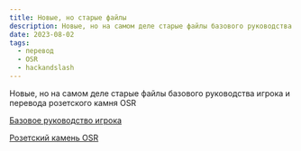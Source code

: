 ```yaml
---
title: Новые, но старые файлы
description: Новые, но на самом деле старые файлы базового руководства игрока и перевода розетского камня OSR
date: 2023-08-02
tags:
  - перевод
  - OSR
  - hackandslash
---
```



Новые, но на самом деле старые файлы базового руководства игрока и перевода розетского камня OSR

[Базовое руководство игрока](/files/downloads/basic-player-manual.pdf)

[Розетский камень OSR](/files/downloads/rosette-stone-osr-hackandslash.pdf)